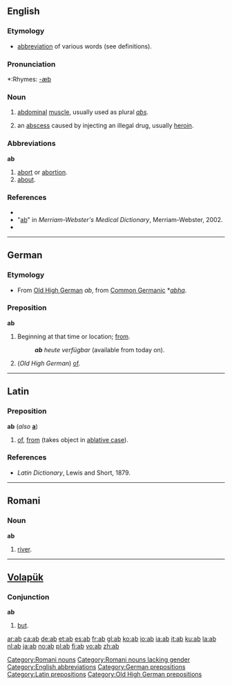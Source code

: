 {{see|ab-|Ab|AB}}
==English==

===Etymology===
* [[abbreviation]] of various words (see definitions).

===Pronunciation===
*:Rhymes: [[Rhymes:English:-æb|-æb]]

===Noun===
{{en-noun}}

# [[abdominal]] [[muscle]], usually used as plural ''[[abs]]''.
# {{slang}} an [[abscess]] caused by injecting an illegal drug, usually [[heroin]].

===Abbreviations===
'''ab'''

# [[abort]] or [[abortion]].
# [[about]].

===References===
* {{R:American Heritage 2000|ab}}
* "[http://dictionary.reference.com/browse/ab ab]" in ''Merriam-Webster's Medical Dictionary'', Merriam-Webster, 2002.
* {{R:Dictionary.com|ab}}

----

==German==
===Etymology===
* From [[Old High German]] ''ab'', from [[Common Germanic]] *''[[abha]]''.

===Preposition===
'''ab'''

# Beginning at that time or location; [[from]].
#: '''''ab''' heute verfügbar'' (available from today on).
# (''Old High German'') [[of]].

----

==Latin==

===Preposition===
'''ab''' (''also'' '''[[a]]''')

# [[of]], [[from]] (takes object in [[ablative case]]).

===References===
* ''Latin Dictionary'', Lewis and Short, 1879.

----

==Romani==

===Noun===
'''ab'''

# [[river]].


[[Category:Romani nouns]]
[[Category:Romani nouns lacking gender]]

----

==[[Volapük]]==

===Conjunction===
'''ab'''

# [[but]].

[[Category:English abbreviations]]
[[Category:German prepositions]]
[[Category:Latin prepositions]]
[[Category:Old High German prepositions]]

[[ar:ab]]
[[ca:ab]]
[[de:ab]]
[[et:ab]]
[[es:ab]]
[[fr:ab]]
[[gl:ab]]
[[ko:ab]]
[[io:ab]]
[[ia:ab]]
[[it:ab]]
[[ku:ab]]
[[la:ab]]
[[nl:ab]]
[[ja:ab]]
[[no:ab]]
[[pl:ab]]
[[fi:ab]]
[[vo:ab]]
[[zh:ab]]